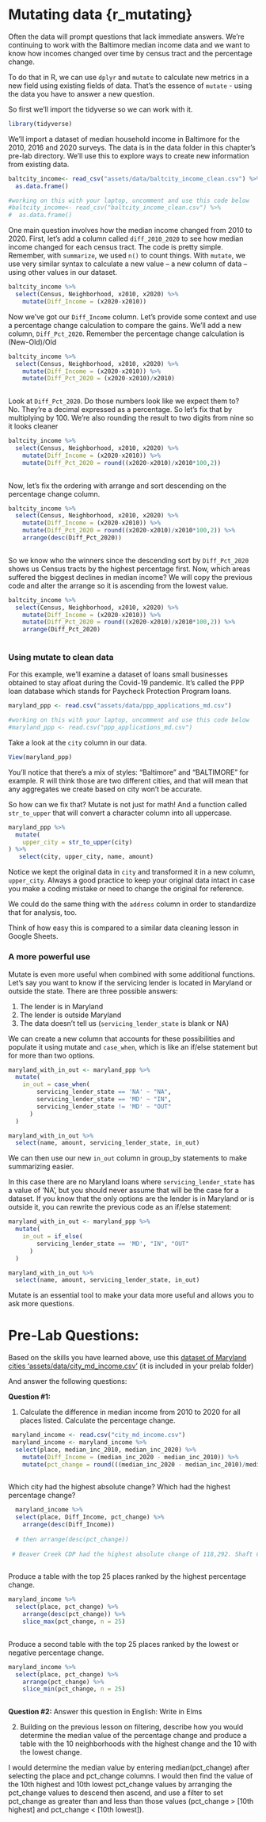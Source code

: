 # Mutating data {r_mutating}

Often the data will prompt questions that lack immediate answers. We're continuing to work with the Baltimore median income data and we want to know how incomes changed over time by census tract and the percentage change.

To do that in R, we can use `dplyr` and `mutate` to calculate new metrics in a new field using existing fields of data. That's the essence of `mutate` - using the data you have to answer a new question.

So first we'll import the tidyverse so we can work with it.

```r
library(tidyverse)
```

We'll import a dataset of median household income in Baltimore for the 2010, 2016 and 2020 surveys. The data is in the data folder in this chapter's pre-lab directory. We'll use this to explore ways to create new information from existing data.

```r

baltcity_income<- read_csv("assets/data/baltcity_income_clean.csv") %>% 
  as.data.frame()

#working on this with your laptop, uncomment and use this code below
#baltcity_income<- read_csv("baltcity_income_clean.csv") %>% 
#  as.data.frame()

```

One main question involves how the median income changed from 2010 to 2020. First, let's add a column called `diff_2010_2020` to see how median income changed for each census tract. The code is pretty simple. Remember, with `summarize`, we used `n()` to count things. With `mutate`, we use very similar syntax to calculate a new value -- a new column of data -- using other values in our dataset.

```r
baltcity_income %>%
  select(Census, Neighborhood, x2010, x2020) %>%
    mutate(Diff_Income = (x2020-x2010))
```

Now we've got our `Diff_Income` column. Let's provide some context and use a percentage change calculation to compare the gains. We'll add a new column, `Diff_Pct_2020`. Remember the percentage change calculation is (New-Old)/Old

```r
baltcity_income %>%
  select(Census, Neighborhood, x2010, x2020) %>%
    mutate(Diff_Income = (x2020-x2010)) %>% 
    mutate(Diff_Pct_2020 = (x2020-x2010)/x2010)
  
```

Look at `Diff_Pct_2020`. Do those numbers look like we expect them to? No. They're a decimal expressed as a percentage. So let's fix that by multiplying by 100. We're also rounding the result to two digits from nine so it looks cleaner

```r
baltcity_income %>%
  select(Census, Neighborhood, x2010, x2020) %>%
    mutate(Diff_Income = (x2020-x2010)) %>% 
    mutate(Diff_Pct_2020 = round((x2020-x2010)/x2010*100,2))
  
```

Now, let's fix the ordering with arrange and sort descending on the percentage change column.

```r
baltcity_income %>%
  select(Census, Neighborhood, x2010, x2020) %>%
    mutate(Diff_Income = (x2020-x2010)) %>% 
    mutate(Diff_Pct_2020 = round((x2020-x2010)/x2010*100,2)) %>% 
    arrange(desc(Diff_Pct_2020))
  
```

So we know who the winners since the descending sort by `Diff_Pct_2020` shows us Census tracts by the highest percentage first. Now, which areas suffered the biggest declines in median income? We will copy the previous code and alter the arrange so it is ascending from the lowest value.

```r
baltcity_income %>%
  select(Census, Neighborhood, x2010, x2020) %>%
    mutate(Diff_Income = (x2020-x2010)) %>% 
    mutate(Diff_Pct_2020 = round((x2020-x2010)/x2010*100,2)) %>% 
    arrange(Diff_Pct_2020)
  
```

### Using mutate to clean data

For this example, we'll examine a dataset of loans small businesses obtained to stay afloat during the Covid-19 pandemic. It's called the PPP loan database which stands for Paycheck Protection Program loans.

```r
maryland_ppp <- read.csv("assets/data/ppp_applications_md.csv")

#working on this with your laptop, uncomment and use this code below
#maryland_ppp <- read.csv("ppp_applications_md.csv")

```

Take a look at the `city` column in our data.

```r
View(maryland_ppp)
```

You'll notice that there's a mix of styles: "Baltimore" and "BALTIMORE" for example. R will think those are two different cities, and that will mean that any aggregates we create based on city won't be accurate.

So how can we fix that? Mutate is not just for math! And a function called `str_to_upper` that will convert a character column into all uppercase.

```r
maryland_ppp %>%
  mutate(
    upper_city = str_to_upper(city)
) %>% 
   select(city, upper_city, name, amount)
```

Notice we kept the original data in `city` and transformed it in a new column, `upper_city`. Always a good practice to keep your original data intact in case you make a coding mistake or need to change the original for reference.

We could do the same thing with the `address` column in order to standardize that for analysis, too.

Think of how easy this is compared to a similar data cleaning lesson in Google Sheets.

### A more powerful use

Mutate is even more useful when combined with some additional functions. Let's say you want to know if the servicing lender is located in Maryland or outside the state. There are three possible answers:

1.  The lender is in Maryland
2.  The lender is outside Maryland
3.  The data doesn't tell us (`servicing_lender_state` is blank or NA)

We can create a new column that accounts for these possibilities and populate it using mutate and `case_when`, which is like an if/else statement but for more than two options.

```r
maryland_with_in_out <- maryland_ppp %>%
  mutate(
    in_out = case_when(
        servicing_lender_state == 'NA' ~ "NA",
        servicing_lender_state == 'MD' ~ "IN",
        servicing_lender_state != 'MD' ~ "OUT"
      )
  ) 

maryland_with_in_out %>% 
  select(name, amount, servicing_lender_state, in_out)

```

We can then use our new `in_out` column in group_by statements to make summarizing easier.

In this case there are no Maryland loans where `servicing_lender_state` has a value of 'NA', but you should never assume that will be the case for a dataset. If you know that the only options are the lender is in Maryland or is outside it, you can rewrite the previous code as an if/else statement:

```r
maryland_with_in_out <- maryland_ppp %>%
  mutate(
    in_out = if_else(
        servicing_lender_state == 'MD', "IN", "OUT"
      )
  )

maryland_with_in_out %>% 
  select(name, amount, servicing_lender_state, in_out)

```

Mutate is an essential tool to make your data more useful and allows you to ask more questions.

# Pre-Lab Questions:

Based on the skills you have learned above, use this [dataset of Maryland cities 'assets/data/city_md_income.csv'](%22assets/data/city_md_income.csv%22) (it is included in your prelab folder)

And answer the following questions:

**Question #1:**

1)  Calculate the difference in median income from 2010 to 2020 for all places listed. Calculate the percentage change.

```r
 maryland_income <- read.csv("city_md_income.csv")
 maryland_income <- maryland_income %>%
  select(place, median_inc_2010, median_inc_2020) %>%
    mutate(Diff_Income = (median_inc_2020 - median_inc_2010)) %>%
    mutate(pct_change = round(((median_inc_2020 - median_inc_2010)/median_inc_2010)*100,2))
   
```

Which city had the highest absolute change? Which had the highest percentage change?

```r

  maryland_income %>%
  select(place, Diff_Income, pct_change) %>%
    arrange(desc(Diff_Income))
  
  # then arrange(desc(pct_change))
 
 # Beaver Creek CDP had the highest absolute change of 118,292. Shaft CDP had the highest percentage change at 399.88%.
  
```

Produce a table with the top 25 places ranked by the highest percentage change.

```r

maryland_income %>%
  select(place, pct_change) %>%
    arrange(desc(pct_change)) %>%
    slice_max(pct_change, n = 25)
 
```

Produce a second table with the top 25 places ranked by the lowest or negative percentage change.

```r

maryland_income %>%
  select(place, pct_change) %>%
    arrange(pct_change) %>%
    slice_min(pct_change, n = 25)
 
```

**Question #2:** Answer this question in English: Write in Elms

2)  Building on the previous lesson on filtering, describe how you would determine the median value of the percentage change and produce a table with the 10 neighborhoods with the highest change and the 10 with the lowest change.

I would determine the median value by entering median(pct_change) after selecting the place and pct_change columns. I would then find the value of the 10th highest and 10th lowest pct_change values by arranging the pct_change values to descend then ascend, and use a filter to set pct_change as greater than and less than those values (pct_change \> \[10th highest\] and pct_change \< \[10th lowest\]).
